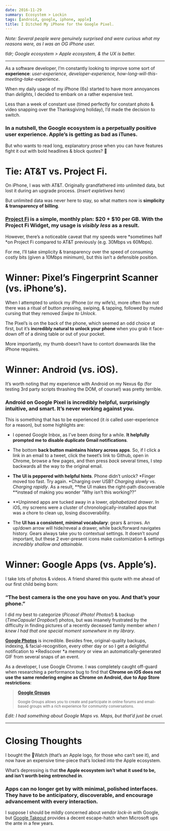```yaml
---
date: 2016-11-29
summary: Ecosystem > Lockin
tags: [android, google, iphone, apple]
title: I Ditched My iPhone for the Google Pixel.
---
```


_Note: Several people were genuinely surprised and were curious what my reasons were, as I was an OG iPhone user._

_tldr; Google ecosystem > Apple ecosystem, & the UX is better._

---

As a software developer, I’m constantly looking to improve some sort of **experience**: _user-experience, developer-experience, how-long-will-this-meeting-take-experience_.

When my daily usage of my iPhone (6s) started to have more annoyances than _delights_, I decided to embark on a rather expensive test.

<Tweet tweetLink="ericclemmons/status/801606792052670464" />

Less than a week of constant use (timed perfectly for constant photo & video snapping over the Thanksgiving holiday), I’d made the decision to switch.

<Tweet tweetLink="ericclemmons/status/802957663416057856" />

### In a nutshell, the Google ecosystem is a perpetually positive user experience. Apple’s is getting as bad as iTunes.

But who wants to read long, explanatory prose when you can have features fight it out with bold headlines & block quotes? 👊

# Tie: AT&T vs. Project Fi.

On iPhone, I was with AT&T. Originally grandfathered into unlimited data, but lost it during an upgrade process. (_Insert expletives here_)

But unlimited data was never here to stay, so what matters now is **simplicity & transparency of billing**.

### [Project Fi](https://fi.google.com/) is a simple, monthly plan: $20 + $10 per GB. With the Project Fi Widget, my usage is _visibly less_ as a result.

However, there’s a noticeable caveat that my speeds were *sometimes half *on Project Fi compared to AT&T previously (e.g. 30Mbps vs 60Mbps).

For me, I’ll take simplicity & transparency over the speed of consuming costly bits (given a 10Mbps minimum), but this isn’t a defensible position.

# Winner: Pixel’s Fingerprint Scanner (vs. iPhone’s).

When I attempted to unlock my iPhone (or my wife’s), more often than not there was a ritual of button pressing, swiping, & tapping, followed by muted cursing that they removed _Swipe to Unlock_.

The Pixel’s is on the back of the phone, which seemed an odd choice at first, but it’s **incredibly natural to unlock your phone** when you grab it face-down off of a dining table or out of your pocket.

More importantly, my thumb doesn’t have to contort downwards like the iPhone requires.

# Winner: Android (vs. iOS).

It’s worth noting that my experience with Android on my Nexus 6p (for testing 3rd party scripts thrashing the DOM, of course!) was pretty terrible.

### Android on Google Pixel is incredibly helpful, surprisingly intuitive, and smart. It’s never working against you.

This is something that has to be experienced (it _is_ called user-experience for a reason), but some highlights are:

- I opened Google Inbox, as I’ve been doing for a while. **It helpfully prompted me to disable duplicate Gmail notifications**.

- The bottom **back button maintains history across apps**. So, if I click a link in an email to a tweet, click the tweet’s link to Github, open in Chrome, browse a few pages, and then press _back_ several times, I step backwards all the way to the original email.

- **The UI is peppered with helpful hints**. Phone didn’t unlock? *Finger moved too fast. Try again. *Charging over USB? _Charging slowly_ vs. _Charging rapidly_. As a result, **the UI makes the right-path discoverable **instead of making you wonder “Why isn’t this working??”

- **Unpinned apps are tucked away in a lower, *alphabetized *drawer**. In iOS, my screens were a cluster of chronologically-installed apps that was a chore to clean up, losing discoverability.

- The **UI has a consistent, minimal vocabulary**: gears & arrows. An up/down arrow will hide/reveal a drawer, while back/forward navigates history. Gears always take you to contextual settings. It doesn’t _sound_ important, but these 2 ever-present icons make customization & settings _incredibly shallow and attainable._

# Winner: Google Apps (vs. Apple’s).

I take lots of photos & videos. A friend shared this quote with me ahead of our first child being born:

### “The best camera is the one you have on you. And that’s your phone.”

I did my best to categorize (_Picasa! iPhoto! Photos!_) & backup (_TimeCapsule! Dropbox!_) photos, but was insanely frustrated by the difficulty in finding pictures of a recently deceased family member _when I knew I had that one special moment somewhere in my library_.

[**Google Photos**](https://photos.google.com) is incredible. Besides free, original-quality backups, indexing, & facial-recognition, every other day or so I get a delightful notification to *Rediscover *a memory or view an automatically-generated GIF from several snaps of an event.

As a developer, I use Google Chrome. I was completely caught off-guard when researching a performance bug to find that **Chrome on iOS does not use the same rendering engine as Chrome on Android, due to App Store restrictions**:

> [**Google Groups**](https://groups.google.com/a/chromium.org/forum/?fromgroups#!topic/chromium-dev/vYGxPx-tVKE)
>
> <small>
>   Google Groups allows you to create and participate in online forums and email-based groups with
>   a rich experience for community conversations.
> </small>

_Edit: I had something about Google Maps vs. Maps, but that’d just be cruel._

---

# Closing Thoughts

I bought the Watch (that’s an Apple logo, for those who can’t see it), and now have an expensive time-piece that’s locked into the Apple ecosystem.

What’s depressing is that **the Apple ecosystem isn’t what it used to be, and isn’t worth being entrenched in**.

### Apps can no longer get by with minimal, polished interfaces. They have to be anticipatory, discoverable, and encourage advancement with every interaction.

I suppose I should be mildly concerned about _vendor lock-in_ with Google, but [Google Takeout](https://takeout.google.com/settings/takeout) provides a decent escape-hatch when Microsoft ups the ante in a few years.
